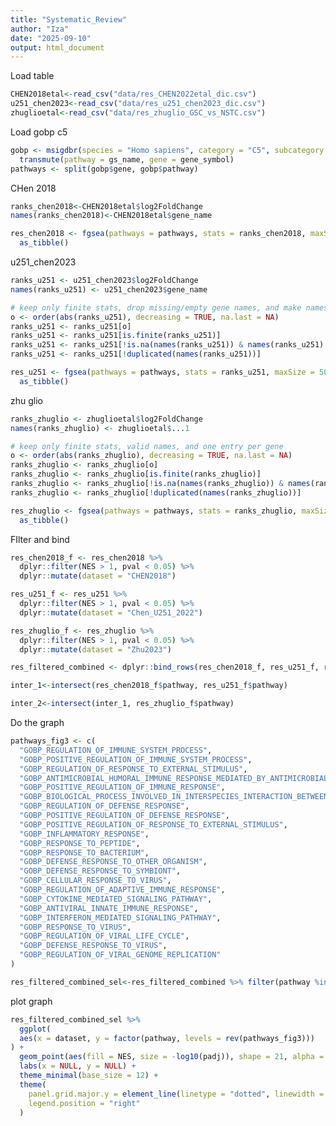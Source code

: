 ```yaml
---
title: "Systematic_Review"
author: "Iza"
date: "2025-09-10"
output: html_document
---
```

Load table
```r
CHEN2018etal<-read_csv("data/res_CHEN2022etal_dic.csv")
u251_chen2023<-read_csv("data/res_u251_chen2023_dic.csv")
zhuglioetal<-read_csv("data/res_zhuglio_GSC_vs_NSTC.csv")
```

Load gobp c5
```r
gobp <- msigdbr(species = "Homo sapiens", category = "C5", subcategory = "GO:BP") %>%
  transmute(pathway = gs_name, gene = gene_symbol)
pathways <- split(gobp$gene, gobp$pathway)
```

CHen 2018
```r
ranks_chen2018<-CHEN2018etal$log2FoldChange
names(ranks_chen2018)<-CHEN2018etal$gene_name

res_chen2018 <- fgsea(pathways = pathways, stats = ranks_chen2018, maxSize = 500, nperm = 10000) %>%
  as_tibble() 

```

u251_chen2023
```r
ranks_u251 <- u251_chen2023$log2FoldChange
names(ranks_u251) <- u251_chen2023$gene_name

# keep only finite stats, drop missing/empty gene names, and make names unique
o <- order(abs(ranks_u251), decreasing = TRUE, na.last = NA)
ranks_u251 <- ranks_u251[o]
ranks_u251 <- ranks_u251[is.finite(ranks_u251)]
ranks_u251 <- ranks_u251[!is.na(names(ranks_u251)) & names(ranks_u251) != ""]
ranks_u251 <- ranks_u251[!duplicated(names(ranks_u251))]

res_u251 <- fgsea(pathways = pathways, stats = ranks_u251, maxSize = 500, nperm = 10000) %>%
  as_tibble()


```

zhu glio
```r
ranks_zhuglio <- zhuglioetal$log2FoldChange
names(ranks_zhuglio) <- zhuglioetal$...1

# keep only finite stats, valid names, and one entry per gene
o <- order(abs(ranks_zhuglio), decreasing = TRUE, na.last = NA)
ranks_zhuglio <- ranks_zhuglio[o]
ranks_zhuglio <- ranks_zhuglio[is.finite(ranks_zhuglio)]
ranks_zhuglio <- ranks_zhuglio[!is.na(names(ranks_zhuglio)) & names(ranks_zhuglio) != ""]
ranks_zhuglio <- ranks_zhuglio[!duplicated(names(ranks_zhuglio))]

res_zhuglio <- fgsea(pathways = pathways, stats = ranks_zhuglio, maxSize = 500, nperm = 10000) %>%
  as_tibble()

```

FIlter and bind
```r
res_chen2018_f <- res_chen2018 %>%
  dplyr::filter(NES > 1, pval < 0.05) %>%
  dplyr::mutate(dataset = "CHEN2018")

res_u251_f <- res_u251 %>%
  dplyr::filter(NES > 1, pval < 0.05) %>%
  dplyr::mutate(dataset = "Chen_U251_2022")

res_zhuglio_f <- res_zhuglio %>%
  dplyr::filter(NES > 1, pval < 0.05) %>%
  dplyr::mutate(dataset = "Zhu2023")

res_filtered_combined <- dplyr::bind_rows(res_chen2018_f, res_u251_f, res_zhuglio_f)

inter_1<-intersect(res_chen2018_f$pathway, res_u251_f$pathway)

inter_2<-intersect(inter_1, res_zhuglio_f$pathway)

```

Do the graph
```r
pathways_fig3 <- c(
  "GOBP_REGULATION_OF_IMMUNE_SYSTEM_PROCESS",
  "GOBP_POSITIVE_REGULATION_OF_IMMUNE_SYSTEM_PROCESS",
  "GOBP_REGULATION_OF_RESPONSE_TO_EXTERNAL_STIMULUS",
  "GOBP_ANTIMICROBIAL_HUMORAL_IMMUNE_RESPONSE_MEDIATED_BY_ANTIMICROBIAL_PEPTIDE",
  "GOBP_POSITIVE_REGULATION_OF_IMMUNE_RESPONSE",
  "GOBP_BIOLOGICAL_PROCESS_INVOLVED_IN_INTERSPECIES_INTERACTION_BETWEEN_ORGANISMS",
  "GOBP_REGULATION_OF_DEFENSE_RESPONSE",
  "GOBP_POSITIVE_REGULATION_OF_DEFENSE_RESPONSE",
  "GOBP_POSITIVE_REGULATION_OF_RESPONSE_TO_EXTERNAL_STIMULUS",
  "GOBP_INFLAMMATORY_RESPONSE",
  "GOBP_RESPONSE_TO_PEPTIDE",
  "GOBP_RESPONSE_TO_BACTERIUM",
  "GOBP_DEFENSE_RESPONSE_TO_OTHER_ORGANISM",
  "GOBP_DEFENSE_RESPONSE_TO_SYMBIONT",
  "GOBP_CELLULAR_RESPONSE_TO_VIRUS",
  "GOBP_REGULATION_OF_ADAPTIVE_IMMUNE_RESPONSE",
  "GOBP_CYTOKINE_MEDIATED_SIGNALING_PATHWAY",
  "GOBP_ANTIVIRAL_INNATE_IMMUNE_RESPONSE",
  "GOBP_INTERFERON_MEDIATED_SIGNALING_PATHWAY",
  "GOBP_RESPONSE_TO_VIRUS",
  "GOBP_REGULATION_OF_VIRAL_LIFE_CYCLE",
  "GOBP_DEFENSE_RESPONSE_TO_VIRUS",
  "GOBP_REGULATION_OF_VIRAL_GENOME_REPLICATION"
)

res_filtered_combined_sel<-res_filtered_combined %>% filter(pathway %in% pathways_fig3)

```

plot graph
```r
res_filtered_combined_sel %>%
  ggplot(
  aes(x = dataset, y = factor(pathway, levels = rev(pathways_fig3)))
) +
  geom_point(aes(fill = NES, size = -log10(padj)), shape = 21, alpha = 0.92, stroke = 0.2) +
  labs(x = NULL, y = NULL) +
  theme_minimal(base_size = 12) +
  theme(
    panel.grid.major.y = element_line(linetype = "dotted", linewidth = 0.3),
    legend.position = "right"
  )

```


